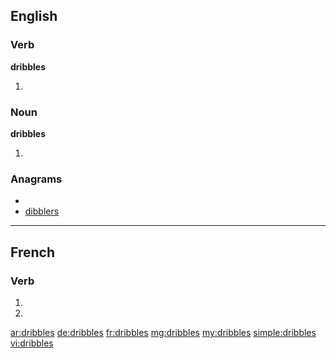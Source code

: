 {{also|dribblés}}
==English==

===Verb===
'''dribbles'''

# {{third-person singular of|[[dribble]]}}

===Noun===
'''dribbles'''

# {{plural of|[[dribble]]}}

===Anagrams===
* {{alphagram|bbdeilrs}}
* [[dibblers#English|dibblers]]


----

==French==

===Verb===
{{fr-verb-form}}

# {{conjugation of|dribbler||2|s|pres|ind|lang=fr}}
# {{conjugation of|dribbler||2|s|pres|sub|lang=fr}}

[[ar:dribbles]]
[[de:dribbles]]
[[fr:dribbles]]
[[mg:dribbles]]
[[my:dribbles]]
[[simple:dribbles]]
[[vi:dribbles]]